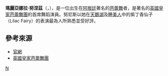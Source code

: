 {{Infobox person
|name          = 瑪麗亞娜拉·努涅茲<br/>Marianela Núñez
|image         = Marianela Nunez 01.png
|image_size    = 
|caption       =  
|birth_name    = 
|birth_date    = {{birth date and age|1982|3|23}}
|birth_place   = {{ARG}}[[布宜諾斯艾利斯省|布宜諾斯艾利斯省]]
|death_date    = 
|death_place   = 
|body_discovered = 
|death_cause   = 
|resting_place = 
|resting_place_coordinates = <!-- {{coord|LAT|LONG|display=inline,title}} -->
|residence     = 
|nationality   = 
|ethnicity     = 
|citizenship   = 
|other_names   = 
|known_for     = 
|education     = 
|alma_mater    = 
|employer      = [[英國皇家芭蕾舞團|英國皇家芭蕾舞團]]
|occupation    = 芭蕾舞者
|years_active  = 
|home_town     = 
|salary        = 
|networth      = 
|height        = 
|weight        = 
|title         = 首席芭蕾舞者<br/>Principal Dancer
|term          = 
|predecessor   = 
|successor     = 
|party         = 
|opponents     = 
|boards        = 
|religion      = 
|spouse        = Thiago Soares（2011-2015）
|partner       = 
|children      = 
|parents       = 
|relations     = 
|callsign      = 
|signature     = 
|website       = http://www.marianelanunez.com/eng/index.html
|footnotes     = 
}}
'''瑪麗亞娜拉·努涅茲'''（{{lang-es|Marianela Núñez}}，{{bd|1982年|3月23日||}}），是一位出生在[[阿根廷|阿根廷]]著名的[[芭蕾舞|芭蕾舞]]者，是著名的[[英國皇家芭蕾舞團|英國皇家芭蕾舞團]]的首席舞蹈演員。努尼斯以她在[[天鵝湖|天鵝湖]]及[[睡美人_(芭蕾舞劇)|睡美人]]中的紫丁香仙子（Lilac Fairy）的表演最為人所熟悉並受好評。

== 參考來源 ==
* [https://web.archive.org/web/20120204015449/http://www.marianelanunez.com/eng/index.html 官網]
* [http://www.roh.org.uk/discover/artistdetail.aspx?id=340 英國皇家芭蕾舞團] {{Wayback|url=http://www.roh.org.uk/discover/artistdetail.aspx?id=340 |date=20120415105811 }}

{{Authority control}}
[[Category:芭蕾舞者|N]]